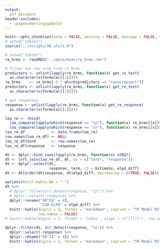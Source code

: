 ```yaml
---
output:
  pdf_document
header-includes: 
  - \pagenumbering{gobble}
---
```


```r
knitr::opts_chunk$set(echo = FALSE, warning = FALSE, message = FALSE, fig.path = "../figures/", fig.width = 5, fig.height = 6)
# setwd("tables")
source("../scripts/99_utils.R")
```

```r
# setwd("tables")
re_brms <- readRDS("../data/mcmc/re_brms.rds")

# filter out row crop from r2_brms
predictors <- unlist(lapply(re_brms, function(x) get_re_text(
  as.character(x$formula)[[1]])))
re_brms    <- re_brms[-1 * which(predictors == "rowvcropvpct")]
predictors <- unlist(lapply(re_brms, function(x) get_re_text(
  as.character(x$formula)[[1]])))

# get responses
response <- unlist(lapply(re_brms, function(x) get_re_response(
  as.character(x$formula)[[1]])))

loo_re <- rbind(
  loo_compare(lapply(which(response == "tp"), function(x) re_brms[[x]]$loo)), 
  loo_compare(lapply(which(response == "tn"), function(x) re_brms[[x]]$loo))) 
loo_re_df            <- data.frame(loo_re)
row.names(loo_re_df) <- NULL
loo_re_df$term       <- row.names(loo_re)
loo_re_df$response   <- response

dt <- dplyr::bind_rows(lapply(re_brms, function(x) x$R2))
dt <- left_join(loo_re_df, dt, by = c("term", "response"))
dt <- dplyr::select(dt, 
                    response, term, r2 = Estimate, elpd_diff)
dt <- dt[order(dt$response, dt$elpd_diff, decreasing = c(TRUE, FALSE)),]

options(knitr.kable.NA = "-")  
dt %>%
  # dplyr::filter(str_detect(response, "tp")) %>%
  # dplyr::select(-response) %>%
  dplyr::rename("$R^2$" = r2, 
                "LOO-ELPD" = elpd_diff) %>%
  knitr::kable(digits = 2, format = "markdown", caption = "TP Model R2",
               row.names = FALSE)
# knitr::kable(digits = 2, format = 'latex', align = c("lllll"), row.names = FALSE)
```

\pagebreak
```r
dplyr::filter(dt, str_detect(response, "tn")) %>%
  dplyr::select(-response) %>%
  dplyr::rename("$R^2$" = r2) %>%
  knitr::kable(digits = 2, format = "markdown", caption = "TN Model R2")
```

